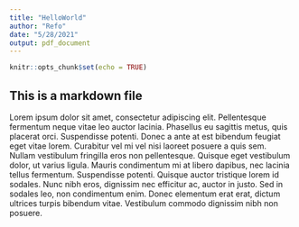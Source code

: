 ```yaml
---
title: "HelloWorld"
author: "Refo"
date: "5/28/2021"
output: pdf_document
---
```


```r
knitr::opts_chunk$set(echo = TRUE)
```

## This is a markdown file

Lorem ipsum dolor sit amet, consectetur adipiscing elit. Pellentesque fermentum neque vitae leo auctor lacinia. Phasellus eu sagittis metus, quis placerat orci. Suspendisse potenti. Donec a ante at est bibendum feugiat eget vitae lorem. Curabitur vel mi vel nisi laoreet posuere a quis sem. Nullam vestibulum fringilla eros non pellentesque. Quisque eget vestibulum dolor, ut varius ligula. Mauris condimentum mi at libero dapibus, nec lacinia tellus fermentum. Suspendisse potenti. Quisque auctor tristique lorem id sodales. Nunc nibh eros, dignissim nec efficitur ac, auctor in justo. Sed in sodales leo, non condimentum enim. Donec elementum erat erat, dictum ultrices turpis bibendum vitae. Vestibulum commodo dignissim nibh non posuere.

